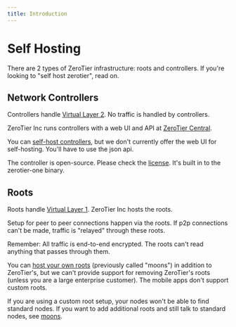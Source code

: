 ```yaml
---
title: Introduction
---
```


Self Hosting
======
There are 2 types of ZeroTier infrastructure: roots and controllers. If you're looking to "self host zerotier", read on. 


## Network Controllers
Controllers handle [Virtual Layer 2](../zerotier/manual.md#22vl2theethernetvirtualizationlayeraname2_2a). No traffic is handled by controllers. 

ZeroTier Inc runs controllers with a web UI and API at [ZeroTier Central](https://my.zerotier.com).

You can [self-host controllers](/self-hosting/network-controllers), but we don't currently offer the web UI for self-hosting. You'll have to use the json api.

The controller is open-source. Please check the [license](https://github.com/zerotier/ZeroTierOne/blob/master/LICENSE.txt). It's built in to the zerotier-one binary. 


## Roots
Roots handle [Virtual Layer 1](../zerotier/manual.md#211networktopologyandpeerdiscoveryaname2_1_1a). 
ZeroTier Inc hosts the roots. 

Setup for peer to peer connections happen via the roots. If p2p connections can't be made, traffic is "relayed" through these roots.

Remember: All traffic is end-to-end encrypted. The roots can't read anything that passes through them. 

You can [host your own roots](/zerotier/moons) (previously called "moons") in addition to ZeroTier's, but we can't provide support for removing ZeroTier's roots (unless you are a large enterprise customer).
The mobile apps don't support custom roots.

If you are using a custom root setup, your nodes won't be able to find standard nodes. If you want to add additional roots and still talk to standard nodes, see [moons](/zerotier/moons).
